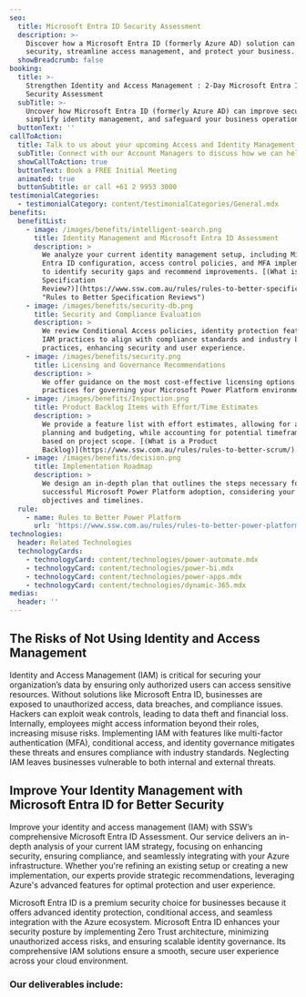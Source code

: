```yaml
---
seo:
  title: Microsoft Entra ID Security Assessment
  description: >-
    Discover how a Microsoft Entra ID (formerly Azure AD) solution can enhance
    security, streamline access management, and protect your business.
  showBreadcrumb: false
booking:
  title: >-
    Strengthen Identity and Access Management : 2-Day Microsoft Entra ID
    Security Assessment
  subTitle: >-
    Uncover how Microsoft Entra ID (formerly Azure AD) can improve security,
    simplify identity management, and safeguard your business operations.
  buttonText: ''
callToAction:
  title: Talk to us about your upcoming Access and Identity Management project
  subTitle: Connect with our Account Managers to discuss how we can help.
  showCallToAction: true
  buttonText: Book a FREE Initial Meeting
  animated: true
  buttonSubtitle: or call +61 2 9953 3000
testimonialCategories:
  - testimonialCategory: content/testimonialCategories/General.mdx
benefits:
  benefitList:
    - image: /images/benefits/intelligent-search.png
      title: Identity Management and Microsoft Entra ID Assessment
      description: >
        We analyze your current identity management setup, including Microsoft
        Entra ID configuration, access control policies, and MFA implementation
        to identify security gaps and recommend improvements. [(What is a
        Specification
        Review?)](https://www.ssw.com.au/rules/rules-to-better-specification-reviews/
        "Rules to Better Specification Reviews")
    - image: /images/benefits/security-db.png
      title: Security and Compliance Evaluation
      description: >
        We review Conditional Access policies, identity protection features, and
        IAM practices to align with compliance standards and industry best
        practices, enhancing security and user experience.
    - image: /images/benefits/security.png
      title: Licensing and Governance Recommendations
      description: >
        We offer guidance on the most cost-effective licensing options and best
        practices for governing your Microsoft Power Platform environment.
    - image: /images/benefits/Inspection.png
      title: Product Backlog Items with Effort/Time Estimates
      description: >
        We provide a feature list with effort estimates, allowing for accurate
        planning and budgeting, while accounting for potential timeframe changes
        based on project scope. [(What is a Product
        Backlog)](https://www.ssw.com.au/rules/rules-to-better-scrum/)
    - image: /images/benefits/decision.png
      title: Implementation Roadmap
      description: >
        We design an in-depth plan that outlines the steps necessary for
        successful Microsoft Power Platform adoption, considering your business
        objectives and timelines.
  rule:
    - name: Rules to Better Power Platform
      url: 'https://www.ssw.com.au/rules/rules-to-better-power-platform/'
technologies:
  header: Related Technologies
  technologyCards:
    - technologyCard: content/technologies/power-automate.mdx
    - technologyCard: content/technologies/power-bi.mdx
    - technologyCard: content/technologies/power-apps.mdx
    - technologyCard: content/technologies/dynamic-365.mdx
medias:
  header: ''
---
```


## The Risks of Not Using Identity and Access Management

Identity and Access Management (IAM) is critical for securing your organization’s data by ensuring only authorized users can access sensitive resources. Without solutions like Microsoft Entra ID, businesses are exposed to unauthorized access, data breaches, and compliance issues. Hackers can exploit weak controls, leading to data theft and financial loss. Internally, employees might access information beyond their roles, increasing misuse risks. Implementing IAM with features like multi-factor authentication (MFA), conditional access, and identity governance mitigates these threats and ensures compliance with industry standards. Neglecting IAM leaves businesses vulnerable to both internal and external threats.

## Improve Your Identity Management with Microsoft Entra ID for Better Security

Improve your identity and access management (IAM) with SSW’s comprehensive Microsoft Entra ID Assessment. Our service delivers an in-depth analysis of your current IAM strategy, focusing on enhancing security, ensuring compliance, and seamlessly integrating with your Azure infrastructure. Whether you're refining an existing setup or creating a new implementation, our experts provide strategic recommendations, leveraging Azure's advanced features for optimal protection and user experience.

Microsoft Entra ID is a premium security choice for businesses because it offers advanced identity protection, conditional access, and seamless integration with the Azure ecosystem. Microsoft Entra ID enhances your security posture by implementing Zero Trust architecture, minimizing unauthorized access risks, and ensuring scalable identity governance. Its comprehensive IAM solutions ensure a smooth, secure user experience across your cloud environment.

<VideoEmbed url="https://www.youtube.com/watch?v=lYR1ezTKJgA&t=15s" caption="Cost cutting with Power Apps and development strategies with Richard Campbell and Ulysses Maclaren (6 mins)" duration="" removeMargin={false} />

### Our deliverables include:
